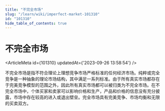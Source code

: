 ```yaml
---
title: "不完全市场"
slug: "/learn/wiki/imperfect-market-101310"
id: "101310"
hide_table_of_contents: true
---
```



# 不完全市场

<ArticleMeta id={101310} updatedAt={'2023-09-26 13:58:54'} />
<div className='border-solid border-b border-t-0 my-4 border-[var(--ifm-color-gray-300)]' />

不完全市场是指不符合理论上理想竞争市场严格标准的任何经济市场。纯粹或完全竞争是一种抽象的理论市场结构，其中满足一系列标准。由于所有真实市场都存在于完美竞争模型的范围之外，因此所有真实市场都可以被归类为不完全市场。在不完全市场中，个体买家和卖家可以影响价格和生产，产品和价格的信息没有充分披露，市场中存在较高的进入或退出壁垒。完全市场具有完美竞争、市场均衡和无限的买卖双方。
